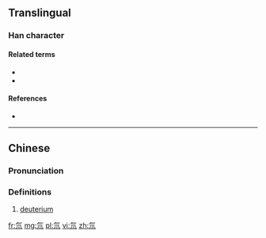 ==Translingual==

===Han character===
{{Han char|rn=84|rad=气|as=02|sn=6|four=80217|canj=ONLL}}

====Related terms====
* {{l|mul|氕}}
* {{l|mul|氚}}

====References====
* {{Han ref|kx=0599.041|dkj=17046|hdz=32010.030|uh=6C18|ud=27672|bh=C9F7|bd=51703}}

----

==Chinese==
{{zh-forms}}

===Pronunciation===
{{zh-pron
|m=dāo
|c=dou1
|h=pfs=
|md=
|mn=
|w=
|cat=n
}}

===Definitions===
{{zh-hanzi}}

# [[deuterium]]

[[fr:氘]]
[[mg:氘]]
[[pl:氘]]
[[vi:氘]]
[[zh:氘]]